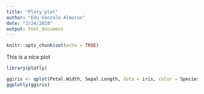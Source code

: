 ```yaml
---
title: "Ploty plot"
author: "Edu Gonzalo Almorox"
date: "2/24/2018"
output: html_document
---
```


```r
knitr::opts_chunk$set(echo = TRUE)
```

This is a nice plot 
```r

library(plotly)

ggiris <- qplot(Petal.Width, Sepal.Length, data = iris, color = Species)
ggplotly(ggiris)
```

